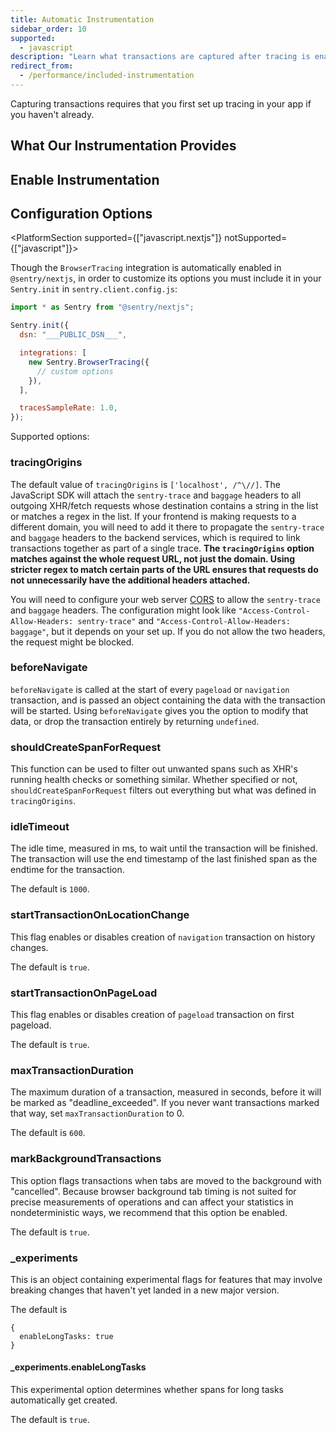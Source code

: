 ```yaml
---
title: Automatic Instrumentation
sidebar_order: 10
supported:
  - javascript
description: "Learn what transactions are captured after tracing is enabled."
redirect_from:
  - /performance/included-instrumentation
---
```


<Note>

Capturing transactions requires that you first <PlatformLink to="/performance/">set up tracing in your app</PlatformLink> if you haven't already.

</Note>

<PlatformContent includePath="performance/automatic-instrumentation-intro" />

## What Our Instrumentation Provides

<PlatformContent includePath="performance/what-instrumentation-provides" />

## Enable Instrumentation

<PlatformContent includePath="performance/enable-automatic-instrumentation" />

## Configuration Options

<PlatformSection supported={["javascript.nextjs"]} notSupported={["javascript"]}>

Though the `BrowserTracing` integration is automatically enabled in `@sentry/nextjs`, in order to customize its options you must include it in your `Sentry.init` in `sentry.client.config.js`:

```javascript
import * as Sentry from "@sentry/nextjs";

Sentry.init({
  dsn: "___PUBLIC_DSN___",

  integrations: [
    new Sentry.BrowserTracing({
      // custom options
    }),
  ],

  tracesSampleRate: 1.0,
});
```

</PlatformSection>

Supported options:

### tracingOrigins

The default value of `tracingOrigins` is `['localhost', /^\//]`. The JavaScript SDK will attach the `sentry-trace` and `baggage` headers to all outgoing XHR/fetch requests whose destination contains a string in the list or matches a regex in the list. If your frontend is making requests to a different domain, you will need to add it there to propagate the `sentry-trace` and `baggage` headers to the backend services, which is required to link transactions together as part of a single trace. **The `tracingOrigins` option matches against the whole request URL, not just the domain. Using stricter regex to match certain parts of the URL ensures that requests do not unnecessarily have the additional headers attached.**

<PlatformContent includePath="performance/tracingOrigins-example" />

You will need to configure your web server [CORS](https://developer.mozilla.org/en-US/docs/Web/HTTP/Headers/Access-Control-Allow-Headers) to allow the `sentry-trace` and `baggage` headers. The configuration might look like `"Access-Control-Allow-Headers: sentry-trace"` and `"Access-Control-Allow-Headers: baggage"`, but it depends on your set up. If you do not allow the two headers, the request might be blocked.

### beforeNavigate

`beforeNavigate` is called at the start of every `pageload` or `navigation` transaction, and is passed an object containing the data with the transaction will be started. Using `beforeNavigate` gives you the option to modify that data, or drop the transaction entirely by returning `undefined`.

<PlatformContent includePath="performance/beforeNavigate-example" />

### shouldCreateSpanForRequest

This function can be used to filter out unwanted spans such as XHR's running health checks or something similar. Whether specified or not, `shouldCreateSpanForRequest` filters out everything but what was defined in `tracingOrigins`.

<PlatformContent includePath="performance/filter-span-example" />

### idleTimeout

The idle time, measured in ms, to wait until the transaction will be finished. The transaction will use the end timestamp of the last finished span as the endtime for the transaction.

The default is `1000`.

### startTransactionOnLocationChange

This flag enables or disables creation of `navigation` transaction on history changes.

The default is `true`.

### startTransactionOnPageLoad

This flag enables or disables creation of `pageload` transaction on first pageload.

The default is `true`.

### maxTransactionDuration

The maximum duration of a transaction, measured in seconds, before it will be marked as "deadline_exceeded". If you never want transactions marked that way, set `maxTransactionDuration` to 0.

The default is `600`.

### markBackgroundTransactions

This option flags transactions when tabs are moved to the background with "cancelled". Because browser background tab timing is not suited for precise measurements of operations and can affect your statistics in nondeterministic ways, we recommend that this option be enabled.

The default is `true`.


### _experiments

This is an object containing experimental flags for features that may involve breaking changes that haven't yet landed in a new major version. 

The default is
```
{
  enableLongTasks: true
}
```

#### _experiments.enableLongTasks

This experimental option determines whether spans for long tasks automatically get created.

The default is `true`.
